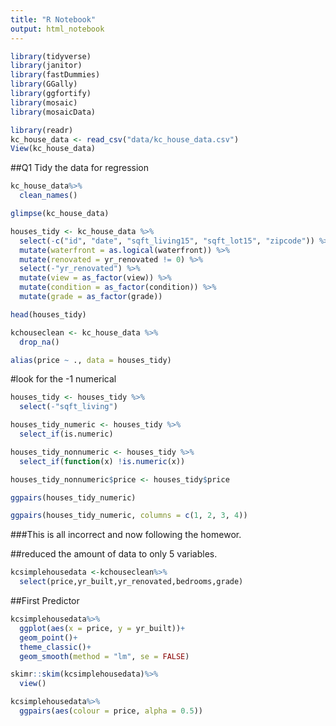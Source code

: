 ```yaml
---
title: "R Notebook"
output: html_notebook
---
```



```r
library(tidyverse)
library(janitor)
library(fastDummies)
library(GGally)
library(ggfortify)
library(mosaic)
library(mosaicData)
```

```r
library(readr)
kc_house_data <- read_csv("data/kc_house_data.csv")
View(kc_house_data)
```

##Q1 Tidy the data for regression


```r
kc_house_data%>%
  clean_names()
```

```r
glimpse(kc_house_data)
```


```r
houses_tidy <- kc_house_data %>%
  select(-c("id", "date", "sqft_living15", "sqft_lot15", "zipcode")) %>%
  mutate(waterfront = as.logical(waterfront)) %>%
  mutate(renovated = yr_renovated != 0) %>%
  select(-"yr_renovated") %>%
  mutate(view = as_factor(view)) %>% 
  mutate(condition = as_factor(condition)) %>%
  mutate(grade = as_factor(grade))
```





```r
head(houses_tidy)
```
```r
kchouseclean <- kc_house_data %>%
  drop_na()
```


```r
alias(price ~ ., data = houses_tidy)
```

#look for the -1 numerical


```r
houses_tidy <- houses_tidy %>%
  select(-"sqft_living")
```


```r
houses_tidy_numeric <- houses_tidy %>%
  select_if(is.numeric)

houses_tidy_nonnumeric <- houses_tidy %>%
  select_if(function(x) !is.numeric(x))

houses_tidy_nonnumeric$price <- houses_tidy$price
```

```r
ggpairs(houses_tidy_numeric)
```




```r
ggpairs(houses_tidy_numeric, columns = c(1, 2, 3, 4))
```


###This is all incorrect and now following the homewor.

##reduced the amount of data to only 5 variables.

```r
kcsimplehousedata <-kchouseclean%>%
  select(price,yr_built,yr_renovated,bedrooms,grade)
```


##First Predictor

```r
kcsimplehousedata%>%
  ggplot(aes(x = price, y = yr_built))+
  geom_point()+
  theme_classic()+
  geom_smooth(method = "lm", se = FALSE)
```


```r
skimr::skim(kcsimplehousedata)%>%
  view()
```

```r
kcsimplehousedata%>%
  ggpairs(aes(colour = price, alpha = 0.5))
```







